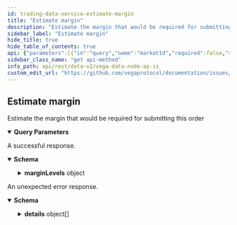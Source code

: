```yaml
---
id: trading-data-service-estimate-margin
title: "Estimate margin"
description: "Estimate the margin that would be required for submitting this order"
sidebar_label: "Estimate margin"
hide_title: true
hide_table_of_contents: true
api: {"parameters":[{"in":"query","name":"marketId","required":false,"schema":{"type":"string"}},{"in":"query","name":"partyId","required":false,"schema":{"type":"string"}},{"description":" - SIDE_UNSPECIFIED: Default value, always invalid\n - SIDE_BUY: Buy order\n - SIDE_SELL: Sell order","in":"query","name":"side","required":false,"schema":{"default":"SIDE_UNSPECIFIED","enum":["SIDE_UNSPECIFIED","SIDE_BUY","SIDE_SELL"],"type":"string"}},{"description":" - TYPE_UNSPECIFIED: Default value, always invalid\n - TYPE_LIMIT: Used for Limit orders\n - TYPE_MARKET: Used for Market orders\n - TYPE_NETWORK: Used for orders where the initiating party is the network (with distressed parties)","in":"query","name":"type","required":false,"schema":{"default":"TYPE_UNSPECIFIED","enum":["TYPE_UNSPECIFIED","TYPE_LIMIT","TYPE_MARKET","TYPE_NETWORK"],"type":"string"}},{"in":"query","name":"size","required":false,"schema":{"format":"uint64","type":"string"}},{"in":"query","name":"price","required":false,"schema":{"type":"string"}}],"responses":{"200":{"content":{"application/json":{"schema":{"properties":{"marginLevels":{"title":"Summary of the estimated margins for this order if it were to trade now","properties":{"asset":{"title":"Asset identifier","type":"string"},"collateralReleaseLevel":{"title":"Collateral release level value","type":"string"},"initialMargin":{"title":"Initial margin value","type":"string"},"maintenanceMargin":{"title":"Maintenance margin value","type":"string"},"marketId":{"title":"Market identifier","type":"string"},"partyId":{"title":"Party identifier","type":"string"},"searchLevel":{"title":"Search level value","type":"string"},"timestamp":{"format":"int64","title":"Timestamp for the time the ledger entry was created, in nanoseconds since the epoch\n- See [`VegaTimeResponse`](#api.VegaTimeResponse).`timestamp`","type":"string"}},"type":"object"}},"title":"Response to a EstimateMarginRequest, containing the estimated marginLevels for a given order","type":"object"}}},"description":"A successful response."},"default":{"content":{"application/json":{"schema":{"properties":{"code":{"format":"int32","type":"integer"},"details":{"items":{"additionalProperties":{},"properties":{"@type":{"type":"string"}},"type":"object"},"type":"array"},"message":{"type":"string"}},"type":"object"}}},"description":"An unexpected error response."}},"tags":["TradingDataService"],"description":"Estimate the margin that would be required for submitting this order","operationId":"TradingDataService_EstimateMargin","method":"get","path":"/api/v2/estimate/margin","servers":[{"url":"https://api.n06.testnet.vega.xyz","description":"n06 (data node)"},{"url":"https://api.n07.testnet.vega.xyz","description":"n07 (data node)"},{"url":"https://api.n08.testnet.vega.xyz","description":"n08 (data node)"},{"url":"https://api.n10.testnet.vega.xyz","description":"n10 (data node)"},{"url":"https://api.n11.testnet.vega.xyz","description":"n11 (data node)"},{"url":"https://api.n12.testnet.vega.xyz","description":"n12 (data node)"}],"info":{"title":"Vega data node APIs","version":"v0.62.1"},"postman":{"name":"Estimate margin","description":{"content":"Estimate the margin that would be required for submitting this order","type":"text/plain"},"url":{"path":["api","v2","estimate","margin"],"host":["{{baseUrl}}"],"query":[{"disabled":false,"key":"marketId","value":""},{"disabled":false,"key":"partyId","value":""},{"disabled":false,"description":{"content":" - SIDE_UNSPECIFIED: Default value, always invalid\n - SIDE_BUY: Buy order\n - SIDE_SELL: Sell order","type":"text/plain"},"key":"side","value":""},{"disabled":false,"description":{"content":" - TYPE_UNSPECIFIED: Default value, always invalid\n - TYPE_LIMIT: Used for Limit orders\n - TYPE_MARKET: Used for Market orders\n - TYPE_NETWORK: Used for orders where the initiating party is the network (with distressed parties)","type":"text/plain"},"key":"type","value":""},{"disabled":false,"key":"size","value":""},{"disabled":false,"key":"price","value":""}],"variable":[]},"header":[{"key":"Accept","value":"application/json"}],"method":"GET"}}
sidebar_class_name: "get api-method"
info_path: api/rest/data-v2/vega-data-node-ap-is
custom_edit_url: "https://github.com/vegaprotocol/documentation/issues/new?labels=documentation&title=[Documentation] Requesting changes to 'Estimate margin' (trading-data-service-estimate-margin)"
---
```



## Estimate margin



Estimate the margin that would be required for submitting this order

<details style={{"marginBottom":"1rem"}} data-collapsed={false} open={true}><summary style={{}}><strong>Query Parameters</strong></summary><div><ul><ParamsItem className={"paramsItem"} param={{"in":"query","name":"marketId","required":false,"schema":{"type":"string"}}}></ParamsItem><ParamsItem className={"paramsItem"} param={{"in":"query","name":"partyId","required":false,"schema":{"type":"string"}}}></ParamsItem><ParamsItem className={"paramsItem"} param={{"description":" - SIDE_UNSPECIFIED: Default value, always invalid\n - SIDE_BUY: Buy order\n - SIDE_SELL: Sell order","in":"query","name":"side","required":false,"schema":{"default":"SIDE_UNSPECIFIED","enum":["SIDE_UNSPECIFIED","SIDE_BUY","SIDE_SELL"],"type":"string"}}}></ParamsItem><ParamsItem className={"paramsItem"} param={{"description":" - TYPE_UNSPECIFIED: Default value, always invalid\n - TYPE_LIMIT: Used for Limit orders\n - TYPE_MARKET: Used for Market orders\n - TYPE_NETWORK: Used for orders where the initiating party is the network (with distressed parties)","in":"query","name":"type","required":false,"schema":{"default":"TYPE_UNSPECIFIED","enum":["TYPE_UNSPECIFIED","TYPE_LIMIT","TYPE_MARKET","TYPE_NETWORK"],"type":"string"}}}></ParamsItem><ParamsItem className={"paramsItem"} param={{"in":"query","name":"size","required":false,"schema":{"format":"uint64","type":"string"}}}></ParamsItem><ParamsItem className={"paramsItem"} param={{"in":"query","name":"price","required":false,"schema":{"type":"string"}}}></ParamsItem></ul></div></details><div><ApiTabs><TabItem label={"200"} value={"200"}><div>

A successful response.

</div><div><MimeTabs schemaType={"response"}><TabItem label={"application/json"} value={"application/json"}><SchemaTabs groupId={"schema-tabs"}><TabItem label={"Schema"} value={"Schema"}><details style={{}} data-collapsed={false} open={true}><summary style={{"textAlign":"left"}}><strong>Schema</strong></summary><div style={{"textAlign":"left","marginLeft":"1rem"}}></div><ul style={{"marginLeft":"1rem"}}><SchemaItem collapsible={true} className={"schemaItem"}><details style={{}}><summary style={{}}><strong>marginLevels</strong><span style={{"opacity":"0.6"}}> object</span></summary><div style={{"marginLeft":"1rem"}}><SchemaItem collapsible={false} name={"asset"} required={false} schemaDescription={undefined} schemaName={"Asset identifier"} qualifierMessage={undefined} defaultValue={undefined}></SchemaItem><SchemaItem collapsible={false} name={"collateralReleaseLevel"} required={false} schemaDescription={undefined} schemaName={"Collateral release level value"} qualifierMessage={undefined} defaultValue={undefined}></SchemaItem><SchemaItem collapsible={false} name={"initialMargin"} required={false} schemaDescription={undefined} schemaName={"Initial margin value"} qualifierMessage={undefined} defaultValue={undefined}></SchemaItem><SchemaItem collapsible={false} name={"maintenanceMargin"} required={false} schemaDescription={undefined} schemaName={"Maintenance margin value"} qualifierMessage={undefined} defaultValue={undefined}></SchemaItem><SchemaItem collapsible={false} name={"marketId"} required={false} schemaDescription={undefined} schemaName={"Market identifier"} qualifierMessage={undefined} defaultValue={undefined}></SchemaItem><SchemaItem collapsible={false} name={"partyId"} required={false} schemaDescription={undefined} schemaName={"Party identifier"} qualifierMessage={undefined} defaultValue={undefined}></SchemaItem><SchemaItem collapsible={false} name={"searchLevel"} required={false} schemaDescription={undefined} schemaName={"Search level value"} qualifierMessage={undefined} defaultValue={undefined}></SchemaItem><SchemaItem collapsible={false} name={"timestamp"} required={false} schemaDescription={undefined} schemaName={"int64"} qualifierMessage={undefined} defaultValue={undefined}></SchemaItem></div></details></SchemaItem></ul></details></TabItem><TabItem label={"Example (from schema)"} value={"Example (from schema)"}><ResponseSamples responseExample={"{\n  \"marginLevels\": {\n    \"asset\": \"string\",\n    \"collateralReleaseLevel\": \"string\",\n    \"initialMargin\": \"string\",\n    \"maintenanceMargin\": \"string\",\n    \"marketId\": \"string\",\n    \"partyId\": \"string\",\n    \"searchLevel\": \"string\",\n    \"timestamp\": \"string\"\n  }\n}"} language={"json"}></ResponseSamples></TabItem></SchemaTabs></TabItem></MimeTabs></div></TabItem><TabItem label={"default"} value={"default"}><div>

An unexpected error response.

</div><div><MimeTabs schemaType={"response"}><TabItem label={"application/json"} value={"application/json"}><SchemaTabs groupId={"schema-tabs"}><TabItem label={"Schema"} value={"Schema"}><details style={{}} data-collapsed={false} open={true}><summary style={{"textAlign":"left"}}><strong>Schema</strong></summary><div style={{"textAlign":"left","marginLeft":"1rem"}}></div><ul style={{"marginLeft":"1rem"}}><SchemaItem collapsible={false} name={"code"} required={false} schemaDescription={undefined} schemaName={"int32"} qualifierMessage={undefined} defaultValue={undefined}></SchemaItem><SchemaItem collapsible={true} className={"schemaItem"}><details style={{}}><summary style={{}}><strong>details</strong><span style={{"opacity":"0.6"}}> object[]</span></summary><div style={{"marginLeft":"1rem"}}><SchemaItem collapsible={false} name={"@type"} required={false} schemaDescription={undefined} schemaName={"string"} qualifierMessage={undefined} defaultValue={undefined}></SchemaItem></div></details></SchemaItem><SchemaItem collapsible={false} name={"message"} required={false} schemaDescription={undefined} schemaName={"string"} qualifierMessage={undefined} defaultValue={undefined}></SchemaItem></ul></details></TabItem><TabItem label={"Example (from schema)"} value={"Example (from schema)"}><ResponseSamples responseExample={"{\n  \"code\": 0,\n  \"details\": [\n    {\n      \"@type\": \"string\"\n    }\n  ],\n  \"message\": \"string\"\n}"} language={"json"}></ResponseSamples></TabItem></SchemaTabs></TabItem></MimeTabs></div></TabItem></ApiTabs></div>
